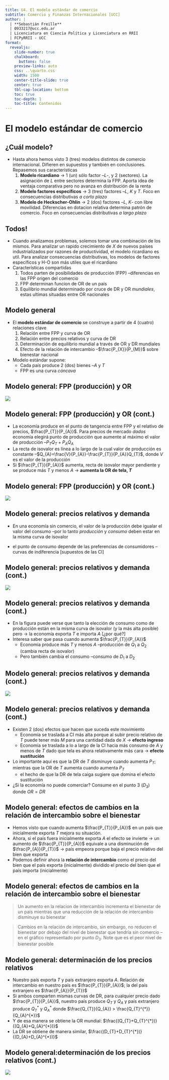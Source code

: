 ```yaml
---
title: U4. El modelo estándar de comercio 
subtitle: Comercio y Finanzas Internacionales [UCC]
author: |
  | **Sebastián Freille**
  | 0933217@ucc.edu.ar
  | Licenciatura en Ciencia Política y Licenciatura en RRII
  | FCPyRRII - UCC
format:
  revealjs:
    slide-number: true
    chalkboard:
      buttons: false
    preview-links: auto
    css: ..\quarto.css
    width: 1500
    center-title-slide: true
    center: true
    tbl-cap-location: bottom
    toc: true
    toc-depth: 1
    toc-title: Contenidos
---
```


# El modelo estándar de comercio {background="#43464B"}

## ¿Cuál modelo?

- Hasta ahora hemos visto 3 (tres) modelos distintos de comercio
  internacional. Difieren en supuestos y también en
  conclusiones. Repasemos sus características
  1. **Modelo ricardiano** $\longrightarrow$ 1 (un) sólo factor --$L$-,
     y 2 (sectores). La asignación de $L$ entre sectores determina la
     FPP. Aporta idea de ventaja comparativa pero no avanza en
     distribución de la renta
  2. **Modelo factores específicos** $\longrightarrow$ 3 (tres)
     factores --$L$, $K$ y $T$. Foco en consecuencias distributivas *a
     corto plazo*
  3. **Modelo de Heckscher-Ohlin** $\longrightarrow$ 2 (dos) factores
     --$L$, $K$- con libre movilidad. Diferencias en dotacion relativa
     determina patrón de comercio. Foco en consecuencias distributivas
     *a largo plazo*
	 
## Todos!

- Cuando analizamos problemas, solemos tomar una combinación de los
  mismos. Para analizar un rapido crecimiento de $X$ de nuevos países
  industrializados por razones de productividad, el modelo ricardiano
  es util. Para analizar consecuencias distributivas, los modelos de
  factores específicos y H-O son más utiles que el ricardiano
- Características compartidas
  1. Todos parten de posibilidades de producción (FPP) --diferencias
     en las FPP origen del comercio
  2. FPP determinan funcion de OR de un país
  3. Equilibrio mundial determinado por cruce de DR y OR *mundiales*,
     estas ultimas situadas entre OR nacionales

## Modelo general

- El **modelo estándar de comercio** se construye a partir de 4
  (cuatro) relaciones clave
  1. Relación entre FPP y curva de OR
  2. Relación entre precios relativos y curva de DR
  3. Determinación de equilibrio mundial a través de OR y DR mundiales
  4. Efecto de la relación de intercambio --$\frac{P_{X}}{P_{M}}$
     sobre bienestar nacional
- Modelo estándar supone:
  - Cada país produce 2 (dos) bienes --$A$ y $T$
  - FPP es una curva *cóncava*
  
## Modelo general: FPP (producción) y OR

![](../fig/fig-04-001.png){fig-align="center"}

## Modelo general: FPP (producción) y OR (cont.)

- La economía produce en el punto de tangencia entre FPP y el relativo
  de precios, $\frac{P_{T}}{P_{A}}$. Para precios de mercado *dados*
  economía elegirá punto de producción que aumente al máximo el valor
  de producción --$P_{T}Q_{T}+P_{A}Q_{A}$
- La recta de isovalor es línea a lo largo de la cual valor de
  producción es constante
  --$Q_{A}=\frac{V}{P_{A}}-\frac{P_{T}}{P_{A}}Q_{T}$, donde $V$ es el
  valor de la producción
- Si $\frac{P_{T}}{P_{A}}$ aumenta, recta de isovalor mayor pendiente
  y se produce más $T$ y menos $A$ $\longrightarrow$ **aumenta la OR
  de tela, $T$**

## Modelo general: FPP (producción) y OR (cont.)

![](../fig/fig-04-002.png){fig-align="center"}

## Modelo general: precios relativos y demanda

- En una economía sin comercio, el valor de la producción debe igualar
  el valor del consumo --por lo tanto *producción* y *consumo* deben
  estar en la misma curva de isovalor

\begin{equation}
P_{T}Q_{T}+P_{A}Q_{A}=P_{T}D_{T}+P_{A}D_{A}
\end{equation}

- el punto de consumo depende de las preferencias de consumidores
  --curvas de indiferencia [supuestos de las CI]

## Modelo general: precios relativos y demanda (cont.)

![](../fig/fig-04-003.png){fig-align="center"}

## Modelo general: precios relativos y demanda (cont.)

- En la figura puede verse que tanto la elección de consumo como de
  producción están en la misma curva de isovalor (y la más alta
  posible) pero $\longrightarrow$ la economía exporta $T$ e importa
  $A$ [¿por qué?]
- Interesa saber que pasa cuando aumenta $\frac{P_{T}}{P_{A}}$
  - Economía produce más $T$ y menos $A$ --producción de
    $Q_{1}$ a $Q_{2}$ (cambia recta de isovalor)
  - Pero también cambia el consumo --consumo de $D_{1}$ a $D_{2}$

## Modelo general: precios relativos y demanda (cont.)

![](../fig/fig-04-004.png){fig-align="center"}

## Modelo general: precios relativos y demanda (cont.)

- Existen 2 (dos) efectos que hacen que suceda este movimiento
  - Economía se traslada a CI más alta porque al subir precio
    relativo de $T$ puede tener más $M$ para una cantidad dada
    de $X$ $\longrightarrow$ **efecto ingreso**
  - Economía se traslada a lo a largo de la CI hacia más consumo de
    $A$ y menos de $T$ dado que tela es ahora relativamente más cara
    $\longrightarrow$ **efecto sustitución**
- Lo importante aquí es que la DR de $T$ disminuye cuando aumenta
  $P_{T}$; mientras que la OR de $T$ aumenta cuando aumenta $P_{T}$
  - el hecho de que la DR de tela caiga sugiere que domina el efecto
    sustitución 
- ¿Si la economía no puede comerciar? Consume en el punto 3 ($D_{3}$)
  donde $OR=DR$

## Modelo general: efectos de cambios en la relación de intercambio sobre el bienestar

- Hemos visto que cuando aumenta $\frac{P_{T}}{P_{A}}$ en un país que
  inicialmente exporta $T$ mejora su situación. 
- Ahora, si el país fuera inicialmente exporta $A$ el efecto se
  invierte $\longrightarrow$ un aumento de $\frac{P_{T}}{P_{A}}$
  equivale a una disminución de $\frac{P_{A}}{P_{T}}$
  $\longrightarrow$ país empeora porque baja el precio relativo del
  bien que exporta
- Podemos definir ahora la **relación de intercambio** como el precio
  del bien que el país exporta (inicialmente) dividido el precio del
  bien que el país importa (inicialmente)

## Modelo general: efectos de cambios en la relación de intercambio sobre el bienestar

> Un aumento en la relacion de intercambio incrementa el bienestar de
> un país mientras que una reducción de la relación de intercambio
> disminuye su bienestar

> Cambios en la relación de intercambio, sin embargo, no reducen el
> bienestar por debajo del nivel de bienestar que tendría sin comercio
> --en el gráfico representado por punto $D_{3}$. Note que es el peor
> nivel de bienestar posible

## Modelo general: determinación de los precios relativos

- Nuestro país exporta $T$ y país extranjero exporta $A$. Relación de
  intercambio en nuestro país es $\frac{P_{T}}{P_{A}}$; la del país
  extranjero es $\frac{P_{A}}{P_{T}}$
- Si ambos comparten mismas curvas de DR, para cualquier precio dado
	$\frac{P_{T}}{P_{A}}$, nuestro país produce $Q_{T}$ y $Q_{A}$ y
	país extranjero produce $Q_{T}^{*}$ y $Q_{A}^{*}$ donde
	$\frac{Q_{T}}{Q_{A}} > \frac{Q_{T}^{*}}{Q_{A}^{*}}$
- Y de esa manera se obtiene la OR mundial: $\frac{(Q_{T}+Q_{T}^{*})}{(Q_{A}+Q_{A}^{*})}$
- La DR se obtiene de manera similar, $\frac{(D_{T}+D_{T}^{*})}{(D_{A}+D_{A}^{*})}$


## Modelo general:determinación de los precios relativos (cont.)

![](../fig/fig-04-005.png){fig-align="center"}
